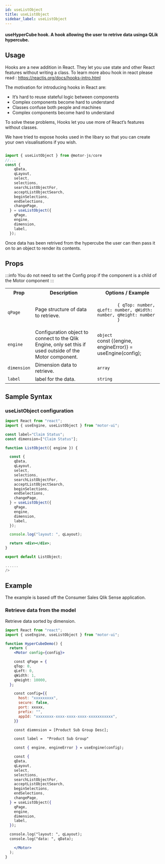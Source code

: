 ```yaml
---
id: useListObject
title: useListObject
sidebar_label: useListObject
---
```


#### useHyperCube hook. A hook allowing the user to retrive data usinga QLik hypercube.

## Usage

Hooks are a new addition in React. They let you use state and other React features without writing a class. To learn more abou hook in react please read : <a>https://reactjs.org/docs/hooks-intro.html</a>

The motivation for introducing hooks in React are:

- It’s hard to reuse stateful logic between components
- Complex components become hard to understand
- Classes confuse both people and machines
- Complex components become hard to understand

To solve these problems, Hooks let you use more of React’s features without classes.

We have tried to expose hooks used in the libary so that you can create your own visualisations if you wish.

```javascript

import { useListObject } from @motor-js/core
//...
const {
    qData,
    qLayout,
    select,
    selections,
    searchListObjectFor,
    acceptListObjectSearch,
    beginSelections,
    endSelections,
    changePage,
  } = useListObject({
    qPage,
    engine,
    dimension,
    label,
  });

```

Once data has been retrived from the hypercube the user can then pass it on to an object to render its contents.

## Props

:::info
You do not need to set the Config prop if the component is a child of the Motor component
:::

<table>
  <tr>
    <th>Prop</th>
    <th>Description</th>
    <th>Options / Example</th>
  </tr>
  <tr>
    <td>
      <code>qPage</code>
    </td>
    <td>Page structure of data to retrieve.</td>
    <td>
      <code>
        &#123; qTop: number, qLeft: number, qWidth: number, qHeight: number
        &#125;
      </code>
      <br />
    </td>
  </tr>
  <tr>
    <td>
      <code>engine</code>
    </td>
    <td>
      Configuration object to connect to the Qlik Engine, only set this if used
      outside of the Motor component.
    </td>
    <td>
      <code>object</code> <br />
      const &#123;(engine, engineError)&#125; = useEngine(config);
    </td>
  </tr>
  <tr>
    <td>
      <code>dimension</code>
    </td>
    <td>Dimension data to retrieve.</td>
    <td>
      <code>array</code> <br />
    </td>
  </tr>
  <tr>
    <td>
      <code>label</code>
    </td>
    <td>label for the data.</td>
    <td>
      <code>string</code> <br />
    </td>
  </tr>
</table>

## Sample Syntax

### useListObject configuration

```jsx {9-24}
import React from "react";
import { useEngine, useListObject } from "motor-ui";

const label="Claim Status";
const dimension=["Claim Status"];

function ListObject({ engine }) {

  const {
    qData,
    qLayout,
    select,
    selections,
    searchListObjectFor,
    acceptListObjectSearch,
    beginSelections,
    endSelections,
    changePage,
  } = useListObject({
    qPage,
    engine,
    dimension,
    label,
  });

  console.log("layout: ", qLayout);

  return <div></div>;
}

export default ListObject;

......
/>
```

## Example

The example is based off the Consumer Sales Qlik Sense application.

### Retrieve data from the model

Retrieve data sorted by dimension.

```jsx {29-44}
import React from "react";
import { useEngine, useListObject } from "motor-ui";

function HyperCubeDemo() {
  return (
    <Motor config={config}>

    const qPage = {
    qTop: 0,
    qLeft: 0,
    qWidth: 1,
    qHeight: 10000,
  };

    const config={{
      host: "xxxxxxxxx",
      secure: false,
      port: xxxxx,
      prefix: "",
      appId: "xxxxxxxx-xxxx-xxxx-xxxx-xxxxxxxxxxx",
    }}

    const diemnsion = [Product Sub Group Desc];

    const label =  "Product Sub Group"

    const { engine, engineError } = useEngine(config);

    const {
    qData,
    qLayout,
    select,
    selections,
    searchListObjectFor,
    acceptListObjectSearch,
    beginSelections,
    endSelections,
    changePage,
  } = useListObject({
    qPage,
    engine,
    dimension,
    label,
  });

  console.log("layout: ", qLayout);
  console.log("data: ", qData);

    </Motor>
  );
}
```
